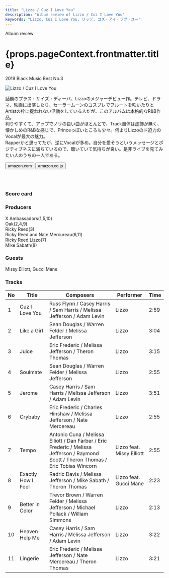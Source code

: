 ```yaml
---
title: "Lizzo / Cuz I Love You"
description: "Album review of Lizzo / Cuz I Love You"
keywords: "Lizzo, Cuz I Love You, リッゾ, コズ・アイ・ラブ・ユー"
---
```





<p className="largeP">Album review</p>
<h1 className="h1--no--margin">{props.pageContext.frontmatter.title}</h1>
<p className="largeP">
  <Link to="/best50/2019/">2019 Black Music Best No.3</Link>
</p>

<Row  className="image-card-group">
	<Column colMd={"3"} colLg={"4"} noGutterMdLeft="">
       <ImageCard>

![Lizzo / Cuz I Love You](../../images/cd/lizzo1L.png)

</ImageCard>
	</Column>
	<Column colMd={"4"} colLg={"8"} noGutterMdLeft="">
	<p>
	話題のプラス・サイズ・ディーバ、Lizzoのメジャーデビュー作。テレビ、ドラマ、映画に出演したり、セーラームーンのコスプレでフルートを吹いたりとArtistの枠に捉われない活動をしている人だが、このアルバムは本格的なR&B作品。
	<br/>判りやすくて、アップでノリの良い曲がほとんどで、Track自体は虚飾が無く、懐かしめのR&Bな感じで、Princeっぽいところも少々。何よりLizzoのド迫力のVocalが最大の魅力。
	<br/>Rapperかと思ってたが、逆にVocalが多め。自分を愛そうというメッセージとポジティブネスに満ちているので、聴いていて気持ちが良い。是非ライブを見てみたい人のうちの一人である。
	</p>
	<div>
	  <Button className="button-right-mergin"  href="https://amzn.to/2TQFapy" kind="primary" size="small" renderIcon={ArrowUpRight24}>
      amazon.com
    </Button>
    <Button className="button-right-mergin"  href="https://amzn.to/2TScXP2" kind="secondary" size="small" renderIcon={ArrowUpRight24}>
      amazon.co.jp
    </Button>
	</div>
	<a style="display:inline-block;overflow:hidden;background:url(https://linkmaker.itunes.apple.com/ja-jp/lockup.svg?releaseDate=2019-04-19&kind=album&bubble=apple_music&style=mono-black) no-repeat;width:180px;height:45px;" href="https://geo.music.apple.com/jp/album/cuz-i-love-you/1452318774?mt=1&app=music&ls=1&at=11lcug"></a>
	</Column>
</Row>
<Row >
	<Column colMd={"4"} colLg={"4"} noGutterMdLeft="">
<div>
  <h3>Score card</h3>
	<SliderJS1 value="2" />
  <SliderJS2 value="3" />
	<SliderJS3 value="1" />
  <SliderJS4 value="9" />
</div>
</Column>
<Column colMd={"8"} colLg={"8"} noGutterMdLeft="">
<div>
<h3>Producers</h3>
<p>
	X Ambassadors(1,5,10)
	<br/>Oak(2,4,9)
	<br/>Ricky Reed(3)
	<br/>Ricky Reed and Nate Mercureau(6,11)
	<br/>Ricky Reed Lizzo(7)
	<br/>Mike Sabath(8)
</p>
<h3>Guests</h3>
<p>
	Missy Elliott, Gucci Mane
</p>
</div>
</Column>
</Row>

<h3>Tracks</h3>

| No  | Title              | Composers                                                                                                                             | Performer                 | Time |
| --- | ------------------ | ------------------------------------------------------------------------------------------------------------------------------------- | ------------------------- | ---- |
| 1   | Cuz I Love You     | Russ Flynn / Casey Harris / Sam Harris / Melissa Jefferson / Adam Levin                                                               | Lizzo                     | 2:59 |
| 2   | Like a Girl        | Sean Douglas / Warren Felder / Melissa Jefferson                                                                                      | Lizzo                     | 3:04 |
| 3   | Juice              | Eric Frederic / Melissa Jefferson / Theron Thomas                                                                                     | Lizzo                     | 3:15 |
| 4   | Soulmate           | Sean Douglas / Warren Felder / Melissa Jefferson                                                                                      | Lizzo                     | 2:55 |
| 5   | Jerome             | Casey Harris / Sam Harris / Melissa Jefferson / Adam Levin                                                                            | Lizzo                     | 3:51 |
| 6   | Crybaby            | Eric Frederic / Charles Hinshaw / Melissa Jefferson / Nate Mercereau                                                                  | Lizzo                     | 2:55 |
| 7   | Tempo              | Antonio Cuna / Melissa Elliott / Dan Farber / Eric Frederic / Melissa Jefferson / Raymond Scott / Theron Thomas / Eric Tobias Wincorn | Lizzo feat. Missy Elliott | 2:55 |
| 8   | Exactly How I Feel | Radric Davis / Melissa Jefferson / Mike Sabath / Theron Thomas                                                                        | Lizzo feat. Gucci Mane    | 2:23 |
| 9   | Better in Color    | Trevor Brown / Warren Felder / Melissa Jefferson / Michael Pollack / William Simmons                                                  | Lizzo                     | 2:13 |
| 10  | Heaven Help Me     | Casey Harris / Sam Harris / Melissa Jefferson / Adam Levin                                                                            | Lizzo                     | 3:22 |
| 11  | Lingerie           | Eric Frederic / Melissa Jefferson / Nate Mercereau / Theron Thomas                                                                    | Lizzo                     | 3:21 |
